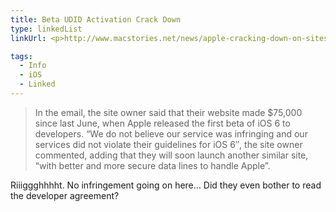 ```yaml
---
title: Beta UDID Activation Crack Down
type: linkedList
linkUrl: <p>http://www.macstories.net/news/apple-cracking-down-on-sites-selling-access-to-ios-betas/</p>

tags:
  - Info
  - iOS
  - Linked
---
```


> In the email, the site owner said that their website made $75,000 since last June, when Apple released the first beta of iOS 6 to developers. “We do not believe our service was infringing and our services did not violate their guidelines for iOS 6″, the site owner commented, adding that they will soon launch another similar site, “with better and more secure data lines to handle Apple”.

Riiiggghhhht. No infringement going on here… Did they even bother to read the developer agreement?
